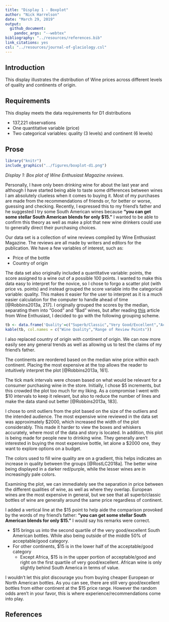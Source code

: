 ```yaml
---
title: "Display 1 - Boxplot"
author: "Nick Harrelson"
date: "March 29, 2019"
output: 
  github_document: 
    pandoc_args: "--webtex"
bibliography: "../resources/references.bib"
link_citations: yes
csl: "../resources/journal-of-glaciology.csl"
---
```


## Introduction  

This display illustrates the distribution of Wine prices across different 
levels of quality and continents of origin. 

## Requirements 

This display meets the data requirements for D1 distributions

- 137,221 observations 
- One quantitative variable (price)
- Two categorical variables: quality (3 levels) and continent (6 levels)  

## Prose

```r
library("knitr")
include_graphics("../figures/boxplot-d1.png")
```
*Display 1: Box plot of Wine Enthusiast Magazine reviews.*


Personally, I have only been drinking wine for about the last year and although I have started being able to taste some differences between wines I am absolutely clueless when it comes to buying it. Most of my purchases are made from the recommendations of friends or, for better or worse, guessing and checking. Recently, I expressed this to my friend's father and he suggested I try some South American wines because **"you can get some stellar South American blends for only $15."** I wanted to be able to confirm this theory as well as make a plot that new wine drinkers could use to generally direct their purchasing choices. 

Our data set is a collection of wine reviews compiled by Wine Enthusiast Magazine. The reviews are all made by writers and editors for the publication. We have a few variables of interest, such as:

- Price of the bottle
- Country of origin 

The data set also originally included a quantitative variable: points, the score assigned to a wine out of a possible 100 points. I wanted to make this data easy to interpret for the novice, so I chose to forgo a scatter plot (with price vs. points) and instead grouped the score variable into the categorical variable: quality. This makes it easier for the user to interpret as it is a much easier calculation for the computer to handle ahead of time [@Robbins2013a, 217]. I originally grouped the scores by the median, separating them into "Good" and "Bad" wines, but after reading [this](https://www.winemag.com/2010/04/09/you-asked-how-is-a-wines-score-determined/) article from Wine Enthusiast, I decided to go with the following grouping scheme.

```r
tb <- data.frame('Quality'=c("Superb/Classic","Very Good/Excellent","Acceptable/Good"),"Score Range"=c('97-100','87-96','80-86'))
kable(tb, col.names = c("Wine Quality","Range of Review Points"))
```

I also replaced country of origin with continent of origin. We can now more easily see any general trends as well as allowing us to test the claims of my friend's father. 

The continents are reordered based on the median wine price within each continent. Placing the most expensive at the top allows the reader to intuitively interpret the plot [@Robbins2013a, 161].

The tick mark intervals were chosen based on what would be relevant for a consumer purchasing wine in the store. Initially, I chose \$5 increments, but this crowded the plot too much for my liking. As a compromise I went with \$10 intervals to keep it relevant, but also to reduce the number of lines and make the data stand out better [@Robbins2013a, 183].

I chose to omit outliers from the plot based on the size of the outliers and the intended audience. The most expensive wine reviewed in the data set was approximately \$2000, which increased the width of the plot considerably. This made it harder to view the boxes and whiskers accurately, where most of the data and story is located. In addition, this plot is being made for people new to drinking wine. They generally aren't interested in buying the most expensive bottle, let alone a \$2000 one, they want to explore options on a budget. 

The colors used to fill wine quality are on a gradient, this helps indicates an increase in quality between the groups [@RostLC2018a]. The better wine being displayed in a darker red/purple, while the lesser wines are in increasingly pale colors.

Examining the plot, we can immediately see the separation in price between the different qualities of wine, as well as where they overlap. European wines are the most expensive in general, but we see that all superb/classic bottles of wine are generally around the same price regardless of continent. 

I added a vertical line at the \$15 point to help aide the comparison provoked by the words of my friend's father: **"you can get some stellar South American blends for only $15."** I would say his remarks were correct.

- \$15 brings us into the second quartile of the very good/excellent South American bottles. While also being outside of the middle 50% of acceptable/good category. 
- For other continents, \$15 is in the lower half of the acceptable/good category
    + Except Africa, \$15 is in the upper portion of acceptable/good and right on the first quartile of very good/excellent. African wine is only slightly behind South America in terms of value. 
    
I wouldn't let this plot discourage you from buying cheaper European or North American bottles. As you can see, there are still very good/excellent bottles from either continent at the \$15 price range. However the random odds aren't in your favor, this is where experience/recommendations come into play.  

## References

<div id="refs"></div>
